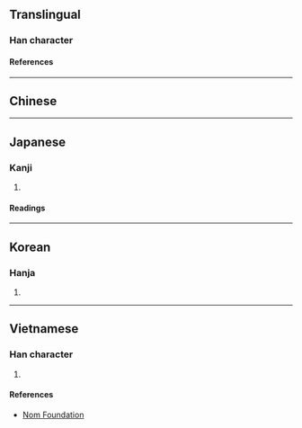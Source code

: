 {{also|棋}}
{{character info/new}}
==Translingual==

===Han character===
{{Han char|rn=75|rad=木|as=08|sn=12|four=|canj=TCD|ids=⿱其木}}

====References====
{{Han ref|kx=0532.020|dkj=14921|dj=0920.100|hdz=21224.050|uh=68CA}}

----

==Chinese==
{{zh-see|棋|v}}

----

==Japanese==

===Kanji===
{{ja-kanji|grade=|rs=木08}}

# {{rfdef|ja|sort=木08}}

====Readings====
{{ja-readings
|on=き, ぎ
|kun=ご, ごいし, こま
}}

----

==Korean==

===Hanja===
{{ko-hanja|기}}

# {{rfdef|ko|sort=木08}}

----

==Vietnamese==

===Han character===
{{vi-readings|rs=木08|reading=[[cờ]], [[kì]]}}

# {{rfdef|vi|sort=木08}}

====References====
* [http://nomfoundation.org/common/nom_details.php?codepoint=68ca Nom Foundation]